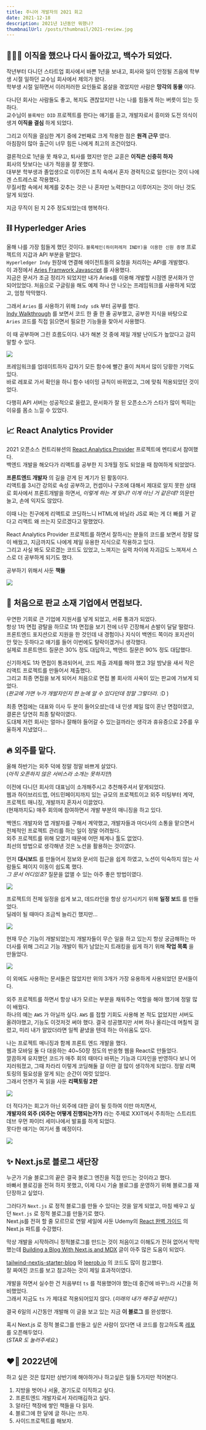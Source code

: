 ```yaml
---
title: 주니어 개발자의 2021 회고
date: 2021-12-18
description: 2021년 1년동안 뭐했나?
thumbnailUrl: /posts/thumbnail/2021-review.jpg
---
```


## 🤵🏻‍♀️ 이직을 했으나 다시 돌아갔고, 백수가 되었다.

작년부터 다니던 스타트업 회사에서 바쁜 1년을 보내고, 회사와 일이 안정될 즈음에 학부생 시절 일하던 교수님 회사에서 제의가 왔다.  
학부생 시절 일하면서 이러저러한 요인들로 몸살을 겪었지만 사람은 __망각의 동물__ 이다.  

다니던 회사는 사람들도 좋고, 복지도 괜찮았지만 나는 나를 힘들게 하는 버릇이 있는 듯하다.  
교수님이 `블록체인 DID` 프로젝트를 한다는 얘기를 듣고, 개발자로서 흥미와 도전 의식이 생겨 __이직을 결심__ 하게 되었다.

그리고 이직을 결심한 계기 중에 2번째로 크게 작용한 점은 __원격 근무__ 였다.  
아침잠이 많아 출근이 너무 힘든 나에게 최고의 조건이었다.

결론적으로 1년을 못 채우고, 퇴사를 했지만 얻은 교훈은 __이직은 신중히 하자__  
회사의 탓보다는 내가 적응을 잘 못했다.  
대부분 학부생과 졸업생으로 이루어진 조직 속에서 혼자 경력직으로 일한다는 것이 나에겐 스트레스로 작용했다.  
무질서함 속에서 체계를 갖추는 것은 나 혼자만 노력한다고 이루어지는 것이 아닌 것도 알게 되었다.

지금 무직이 된 지 2주 정도되었는데 행복하다.


## ⛓ Hyperledger Aries

올해 나를 가장 힘들게 했던 것이다. `블록체인(하이퍼레저 INDY)을 이용한 신원 증명` 프로젝트의 지갑과 API 부분을 맡았다.  
`Hyperledger Indy` 원장에 연결해 에이전트들의 요청을 처리하는 API를 개발했다.  
이 과정에서 [Aries Framwork Javascript](https://github.com/hyperledger/aries-framework-javascript) 를 사용했다.  
지금은 문서가 조금 정리가 되었지만 내가 Aries를 이용해 개발할 시점엔 문서화가 안 되어있었다.
처음으로 구글링을 해도 예제 하나 안 나오는 프레임워크를 사용하게 되었고, 엄청 막막했다.  

그래서 `Aries` 를 사용하기 위해 `Indy sdk` 부터 공부를 했다.  
[Indy Walkthrough](https://github.com/hyperledger/indy-sdk/blob/master/docs/getting-started/indy-walkthrough.md)
를 보면서 코드 한 줄 한 줄 공부했고, 공부한 지식을 바탕으로 `Aries` 코드를 직접 읽으면서 필요한 기능들을 찾아서 사용했다.

이 때 공부하며 그린 흐름도이다. 내가 해본 것 중에 제일 개발 난이도가 높았다고 감히 말할 수 있다.

![](/posts/2021-review/indy.jpeg)

프레임워크를 업데이트하자 갑자기 모든 함수에 빨간 줄이 쳐져서 많이 당황한 기억도 있다.  
바로 레포로 가서 확인을 하니 함수 네이밍 규칙이 바뀌었고, 그에 맞춰 적용되었던 것이었다.

다행히 API 서버는 성공적으로 올렸고, 문서화가 잘 된 오픈소스가 스타가 많이 찍히는 이유를 몸소 느낄 수 있었다.


## 📈 React Analytics Provider

2021 오픈소스 컨트리뷰션의 [React Analytics Provider](https://github.com/EveryAnalytics) 프로젝트에 멘티로서 참여했다.  
백엔드 개발을 해오다가 리액트를 공부한 지 3개월 정도 되었을 때 참여하게 되었었다.  

__프론트엔드 개발자__ 의 길을 걷게 된 계기가 된 활동이다.  
리액트를 3시간 강의로 속성 공부하고, 컨셉이나 구조에 대해서 제대로 알지 못한 상태로 회사에서 프론트개발을 하면서,
*이렇게 하는 게 맞나? 이게 아닌 거 같은데?* 의문만 늘고, 손에 익지도 않았다.

이때 나는 친구에게 리액트로 코딩하느니 HTML에 바닐라 JS로 짜는 게 더 빠를 거 같다고 리액트 왜 쓰는지 모르겠다고 말했었다.

React Analytics Provider 프로젝트를 하면서 잘하시는 분들의 코드를 보면서 정말 많이 배웠고, 지금까지도 나에게 제일 유용한 지식으로 작용하고 있다.  
그리고 사실 봐도 모르겠는 코드도 있었고, 느껴지는 실력 차이에 자괴감도 느껴져서 스스로 더 공부하게 되기도 했다.

공부하기 위해서 사둔 __책들__

![](/posts/2021-review/reactbooks.png)


## 🥲 처음으로 판교 소재 기업에서 면접보다.

우연한 기회로 큰 기업에 지원서를 넣게 되었고, 서류 통과가 되었다.  
항상 1차 면접 광탈을 하므로 1차 면접을 보기 전에 너무 긴장해서 손발이 달달 떨렸다.  
프론트엔드 포지션으로 지원을 한 것인데 내 경험이나 지식이 백엔드 쪽이라 포지션이 안 맞는 듯하다고 얘기를 들어 이번에도 탈락이겠거니 생각했다.  
실제로 프론트엔드 질문은 30% 정도 대답하고, 백엔드 질문은 90% 정도 대답했다.

신기하게도 1차 면접이 통과되어서, 코드 제출 과제를 해야 했고 3일 밤낮을 새서 작은 리액트 프로젝트를 만들어서 제출했다.  
그리고 최종 면접을 보게 되어서 처음으로 면접 볼 회사의 사옥이 있는 판교에 가보게 되었다.  
(*판교에 가면 누가 개발자인지 한 눈에 알 수 있다던데 정말 그렇더라.* :D )

최종 면접에는 대표와 이사 두 분이 들어오셨는데 내 인생 제일 많이 혼난 면접이였고, 결론은 당연히 최종 탈락이였다.  
도대체 저런 회사는 얼마나 잘해야 들어갈 수 있는걸까라는 생각과 휴유증으로 2주를 우울하게 지냈었다...


## 🔥 외주를 맡다.

올해 하반기는 외주 덕에 정말 정말 바쁘게 살았다.  
(*아직 오픈하지 않은 서비스라 소개는 못하지만*)

이전에 다니던 회사의 대표님이 소개해주시고 추천해주셔서 맡게되었다.  
웹과 하이브리드앱, 어드민페이지까지 있는 규모의 프로젝트이고 외주 미팅부터 계약, 프로젝트 매니징, 개발까지 혼자서 이끌었다.  
(현재까지도) 매주 회의에 참여하면서 개발 부분의 매니징을 하고 있다.

백엔드 개발자와 앱 개발자를 구해서 계약했고, 개발자들과 마더사의 소통을 맡으면서 전체적인 프로젝트 관리를 하는 일이 정말 어려웠다.  
외주 프로젝트를 위해 모였기 때문에 어떤 체계나 툴도 없었다.  
최선의 방법으로 생각해낸 것은 노션을 활용하는 것이였다.

먼저 __대시보드__ 를 만들어서 정보와 문서의 접근을 쉽게 하였고, 노션이 익숙하지 않는 사람들도 페이지 이동이 쉽도록 했다.  
*그 문서 어디있죠?* 질문을 없앨 수 있는 아주 좋은 방법이였다.

![](/posts/2021-review/notion2.png)

프로젝트의 전체 일정을 쉽게 보고, 데드라인을 항상 상기시키기 위해 __일정 보드__ 를 만들었다.  
딜레이 될 때마다 조금씩 늘리긴 했지만...

![](/posts/2021-review/notion1.png)

현재 무슨 기능이 개발되었는지 개발자들이 무슨 일을 하고 있는지 항상 궁금해하는 마더사를 위해
그리고 기능 개발이 뭐가 남았는지 트래킹을 쉽게 하기 위해 __작업 목록__ 을 만들었다.

![](/posts/2021-review/notion3.png)

이 외에도 사용하는 문서들은 많았지만 위의 3개가 가장 유용하게 사용되었던 문서들이다.

외주 프로젝트를 하면서 항상 내가 모르는 부분을 채워주는 역할을 해야 했기에 정말 많이 배웠다.  
하나의 예는 `AWS` 가 아닐까 싶다. `AWS` 를 접할 기회도 사용해 본 적도 없었지만 서버도 올려야했고, 기능도 이것저것 써야 했다.
결국 성공했지만 서버 하나 올리는데 며칠씩 걸렸고, 미리 내가 알았더라면 일찍 끝냈을 텐데 하는 아쉬움도 있다.

나는 프로젝트 매니징과 함께 프론트 엔드 개발을 했다.  
웹과 모바일 둘 다 대응하는 40~50장 정도의 반응형 웹을 React로 만들었다.  
깔끔하게 유지했던 코드가 매주 회의 때마다 바뀌는 기능과 디자인을 반영하다 보니 어지러워졌고,
그때 차라리 이렇게 코딩해둘 걸 이란 걸 많이 생각하게 되었다. 정말 리팩토링의 필요성을 알게 되는 순간이 여럿 있었다.  
그래서 언젠가 꼭 읽을 사둔 __리팩토링 2판__

![](/posts/2021-review/rbook.png)

더 적다가는 회고가 아닌 외주에 대한 글이 될 듯하여 이만 마치면서,  
__개발자의 외주 (외주는 어떻게 진행되는가?)__ 라는 주제로 XXIT에서 주최하는 스트리트 데브 우먼 파이터 세미나에서 발표를 하게 되었다.  
못다한 얘기는 여기서 풀 예정이다.

![](/posts/2021-review/sdf.jpeg)


## ✨ Next.js로 블로그 새단장

누군가 기술 블로그의 끝은 결국 블로그 엔진을 직접 만드는 것이라고 했다.  
바빠서 블로깅을 전혀 하지 못했고, 이제 다시 기술 블로그를 운영하기 위해 블로그를 재단장하고 싶었다.

그러다가 `Next.js` 로 정적 블로그를 만들 수 있다는 것을 알게 되었고, 마침 배우고 싶던 `Next.js` 로 정적 블로그를 만들기로 했다.  
Next.js를 전혀 할 줄 모르므로
연말 세일에 사둔 Udemy의 [React 완벽 가이드](https://miryang.dev/note/nextjs/note-react-complete-guide) 의 Next.js 파트를 수강했다. 

막상 개발을 시작하려니 정적블로그를 만드는 것이 처음이고 이해도가 전혀 없어서 막막했는데 
[Building a Blog With Next.js and MDX](https://blog.jetbrains.com/webstorm/2021/10/building-a-blog-with-next-js-and-mdx/)
글이 아주 많은 도움이 되었다.

[tailwind-nextjs-starter-blog](https://github.com/timlrx/tailwind-nextjs-starter-blog) 와
[leerob.io](https://github.com/leerob/leerob.io) 의 코드도 많이 참고했다.  
잘 짜여진 코드를 보고 참고하는 것이 제일 효과적이였다.

개발을 하면서 실수한 건 처음부터 `ts` 를 적용했어야 했는데 중간에 바꾸느라 시간을 허비했었다.  
그래서 지금도 `ts` 가 제대로 적용되어있지 않다. (*미래의 내가 해주길 바란다.*)

결국 6일의 시간동안 개발해 이 글을 보고 있는 지금 __이 블로그__ 를 완성했다.

혹시 Next.js 로 정적 블로그를 만들고 싶은 사람이 있다면 내 코드를 참고하도록 [레포](https://github.com/MiryangJung/miryang.dev) 를 오픈해두었다.  
(*STAR 도 눌러주세요.*)


## ❤️‍🔥 2022년에

하고 싶은 것은 많지만 상반기에 해야하거나 하고싶은 일들 5가지만 적어본다.

1. 지방을 벗어나 서울, 경기도로 이직하고 싶다.
2. 프론트엔드 개발자로서 자리매김하고 싶다.
3. 알라딘 책장에 쌓인 책들을 다 읽자.
4. 블로그에 한 달에 글 하나는 쓰자.
5. 사이드프로젝트를 해보자.